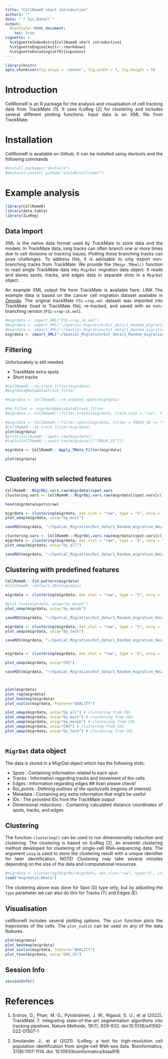 ```yaml
---
title: "CellRomeR short introduction"
authors: ""
date: "`r Sys.Date()`"
output: 
  BiocStyle::html_document:
    toc: true
vignette: >
  %\VignetteIndexEntry{CellRomeR short introduction}
  %\VignetteEngine{knitr::rmarkdown}
  %\VignetteEncoding[utf8]{inputenc}
---
```

  
<style>
body {
text-align: justify}
</style>
  
```r
library(knitr)
opts_chunk$set(fig.align = 'center', fig.width = 7, fig.height = 5)
```

# Introduction 

CellRomeR is an R package for the analysis and visualisation of cell tracking data from TrackMate [1]. It uses ILoReg [2] for clustering and includes several different plotting functions. Input data is an XML file from TrackMate.

# Installation

CellRomeR is available on Github. It can be installed using devtools and the following commands

```r
#install.packages("devtools")
#devtools:install_github("elolab/cellromer")
```

# Example analysis

```r
library(CellRomeR)
library(data.table)
library(ILoReg)
```

## Data Import

XML is the native data format used by TrackMate to store data and the models. In TrackMate data, long tracks can often branch one or more times due to cell divisions or tracking issues. Plotting these branching tracks can pose challenges. To address this, it is advisable to only export non-branching tracks from TrackMate. We provide the `IRmigr.TMxml()` function to read single TrackMate data into `MigrDat` migration data object. It reads and stores spots, tracks, and edges data in separate slots in a `MigrDat` object.

An example XML output file form TrackMate is available here: LINK
The example data is based on the cancer cell migration dataset available in [Zenodo](https://zenodo.org/records/5206107). The original trackMate `P31-crop.xml` dataset was imported into TrackMate (load in TrackMate file), re-tracked, and saved with as non-branching version (`P31-crop-ik.xml`).


```r
#migrdata <- import_XML("P31-crop_ik.xml")
#migrdata <- import_XML("~/Spatial_Migration/Ext_data/1_Random_migration_HeLa_cells.xml")
#migrdata <- import_XML("~/Spatial_Migration/Ext_data/1_Random_migration_HeLa_cells_frames0_25.xml")
migrdata <- import_XML("~/Spatial_Migration/Ext_data/1_Random_migration_HeLa_Cellpose_LapT_Fltred.xml")
```



## Filtering 

Unfortunately is still needed. 

- TrackMate extra spots 
- Short tracks 


```r

#CellRomeR:::tm_track_filter(migrdata) 
#migrdata@metadata$track_filter

#migrdata <- CellRomeR:::rm_unmated_spots(migrdata) 

#tm_filter <- migrdata@metadata$track_filter 
#migrdata <- CellRomeR:::filter.tracks(migrdata, track.slot = "raw", filter = TRACK_ID %in% tm_filter) 

#migrdata <- CellRomeR:::filter.spots(migrdata, filter = TRACK_ID != "ninTracks", spot.slot = "raw") 
#CellRomeR:::tm_track_filter(migrdata)
plot(migrdata)
#print(CellRomeR:::spots.raw(migrdata))
#table(CellRomeR:::spots.raw(migrdata)[["TRACK_ID"]])

migrdata <- CellRomeR:::Apply_TMate_Filter(migrdata) 

plot(migrdata)



```


## Clustering with selected features  

```r

CellRomeR:::MigrObj.vars.raw(migrdata)$spot.vars
clustering.vars <- CellRomeR:::MigrObj.vars.raw(migrdata)$spot.vars[c(10,12,13,22:31,33)] 

head(migrdata@spots$raw)

migrdata <- clustering(migrdata, dat.slot = "raw", type = "S", uniq = "by_most", kILoReg = 5, vars = clustering.vars) 
plot_umap(migrdata, uniq="by_most")

saveRDS(migrdata, "~/Spatial_Migration/Ext_data/1_Random_migration_HeLa_Cellpose_LapT_ClustWMost.Rds")

clustering.vars <- CellRomeR:::MigrObj.vars.raw(migrdata)$spot.vars[c(10,12:17,20:31,33)] 
migrdata <- clustering(migrdata, dat.slot = "raw", type = "S", uniq = "by_all", kILoReg = 5, vars = clustering.vars) 
plot_umap(migrdata, uniq="by_all")

saveRDS(migrdata, "~/Spatial_Migration/Ext_data/1_Random_migration_HeLa_Cellpose_LapT_Clust_All.Rds")

```


## Clustering with predefined features  

```r

CellRomeR:::Std.pattern(migrdata)
#CellRomeR:::default.DRs(migrdata)

migrdata <- clustering(migrdata, dat.slot = "raw", type = "S", uniq = "by_morph", kILoReg = 5, predef = "morphological") 

#plot_tsne(migrdata, uniq="by_morph") 
plot_umap(migrdata, uniq="by_morph") 

saveRDS(migrdata, "~/Spatial_Migration/Ext_data/1_Random_migration_HeLa_Cellpose_LapT_morpClust.Rds")

migrdata <- clustering(migrdata, dat.slot = "raw", type = "S", uniq = "by_tech", kILoReg = 5, predef = "technical") 
plot_umap(migrdata, uniq="by_tech") 

saveRDS(migrdata, "~/Spatial_Migration/Ext_data/1_Random_migration_HeLa_Cellpose_LapT_techClust.Rds")


migrdata <- clustering(migrdata, dat.slot = "raw", type = "S", uniq = "CH1", kILoReg = 8, incl.pattern = "CH1", predef = "none") 

plot_umap(migrdata, uniq="CH1") 

saveRDS(migrdata, "~/Spatial_Migration/Ext_data/1_Random_migration_HeLa_Cellpose_LapT_CH1_Clust.Rds")




```


```r


plot(migrdata)
plot_rag(migrdata)
plot_heatmap(migrdata)
plot_violin(migrdata, feature="QUALITY")

plot_umap(migrdata, uniq="by_all") # clustering from CH1 
plot_umap(migrdata, uniq="by_most") # clustering from CH1 
plot_umap(migrdata, uniq="by_morph") # clustering from CH1 
plot_umap(migrdata, uniq="CH1") # clustering from CH1 
plot_umap(migrdata, uniq="by_tech") # clustering from CH1



```


## `MigrDat` data object

The data is stored in a MigrDat object which has the following slots:

- Spots      : Containing information related to each spot
- Tracks     : Information regarding tracks and movement of the cells
- Edges      : Information regarding edges ## Iivari please check!
- Roi_points : Defining *outlines of the spots/cells* (regions of interest)
- Metadata   : Containing any extra information that might be useful
- IDs        : The provided IDs from the TrackMate output
- Dimensional 
  reductions : Containing calculated distance coordinates of spots, tracks, and edges
    
## Clustering

The function `clustering()` can be used to run dimensionality reduction and clustering. The clustering is based on ILoReg [2], an ensembl clustering method developed for clustering of single-cell RNA-sequencing data. The argument `uniq` is used to store the clustering result with a unique identifier for later identification. NOTE! Clustering may take several minutes depending on the size of the data and computational resources. 

```r

#migrdata <- clustering(MigrObj=migrdata, dat.slot="raw", type="S", incl.pattern=c("CH1"), uniq="CH1_15", kILoReg=15)
load("migrdata3.RData")

```

The clustering above was done for Spot (S) type only, but by adjusting the `type` parameter we can also do this for Tracks (T) and Edges (E).

## Visualisation

cellRomeR includes several plotting options. The `plot` function plots the trajectories of the cells. The `plot_violin` can be used on any of the data features. 


```r

plot(migrdata)
plot_heatmap(migrdata)
plot_violin(migrdata, feature="QUALITY")
plot_tsne(migrdata, uniq="CH1_15")


```

## Session Info

```r

sessionInfo()
```

# References

1. Ershov, D., Phan, M.-S., Pylvänäinen, J. W., Rigaud, S. U., et al (2022). TrackMate 7: integrating state-of-the-art segmentation algorithms into tracking pipelines. Nature Methods, 19(7), 829–832. doi:10.1038/s41592-022-01507-1

2. Smolander J., et al (2021). ILoReg: a tool for high-resolution cell population identification from single-cell RNA-seq data. Bioinformatics, 37(8):1107-1114. doi: 10.1093/bioinformatics/btaa919.

